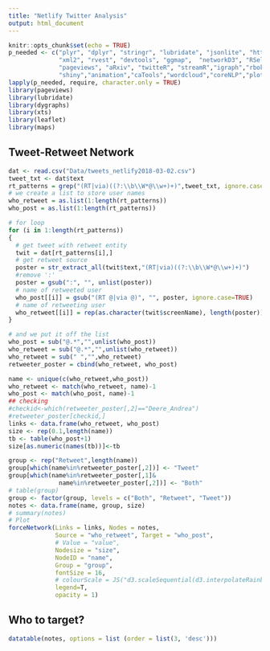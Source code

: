 ```yaml
---
title: "Netlify Twitter Analysis"
output: html_document
---
```


```r
knitr::opts_chunk$set(echo = TRUE)
p_needed <- c("plyr", "dplyr", "stringr", "lubridate", "jsonlite", "httr", 
              "xml2", "rvest", "devtools", "ggmap",  "networkD3", "RSelenium", 
              "pageviews", "aRxiv", "twitteR", "streamR","igraph","rbokeh",
              "shiny","animation","caTools","wordcloud","coreNLP","plotly","DT")
lapply(p_needed, require, character.only = TRUE)
library(pageviews)
library(lubridate)
library(dygraphs)
library(xts)
library(leaflet)
library(maps)
```

## Tweet-Retweet Network


```r
dat <- read.csv("Data/tweets_netlify2018-03-02.csv")
tweet_txt <- dat$text
rt_patterns = grep("(RT|via)((?:\\b\\W*@\\w+)+)",tweet_txt, ignore.case=TRUE)
# we create a list to store user names
who_retweet = as.list(1:length(rt_patterns))
who_post = as.list(1:length(rt_patterns))

# for loop
for (i in 1:length(rt_patterns))
{
  # get tweet with retweet entity
  twit = dat[rt_patterns[i],]
  # get retweet source
  poster = str_extract_all(twit$text,"(RT|via)((?:\\b\\W*@\\w+)+)")
  #remove ':'
  poster = gsub(":", "", unlist(poster))
  # name of retweeted user
  who_post[[i]] = gsub("(RT @|via @)", "", poster, ignore.case=TRUE)
  # name of retweeting user
  who_retweet[[i]] = rep(as.character(twit$screenName), length(poster))
}

# and we put it off the list
who_post = sub("@.*","",unlist(who_post))
who_retweet = sub("@.*","",unlist(who_retweet))
who_retweet = sub(" ","",who_retweet)
retweeter_poster = cbind(who_retweet, who_post)

name <- unique(c(who_retweet,who_post))
who_retweet <- match(who_retweet, name)-1
who_post <- match(who_post, name)-1
## checking
#checkid<-which(retweeter_poster[,2]=="Deere_Andrea")
#retweeter_poster[checkid,]
links <- data.frame(who_retweet, who_post)
size <- rep(0.1,length(name))
tb <- table(who_post+1)
size[as.numeric(names(tb))]<-tb

group <- rep("Retweet",length(name))
group[which(name%in%retweeter_poster[,2])] <- "Tweet"
group[which(name%in%retweeter_poster[,1]&
              name%in%retweeter_poster[,2])] <- "Both"
# table(group)
group <- factor(group, levels = c("Both", "Retweet", "Tweet"))
notes <- data.frame(name, group, size)
# summary(notes)
# Plot
forceNetwork(Links = links, Nodes = notes,
             Source = "who_retweet", Target = "who_post",
             # Value = "value", 
             Nodesize = "size",
             NodeID = "name",
             Group = "group", 
             fontSize = 16,
             # colourScale = JS("d3.scaleSequential(d3.interpolateRainbow)"),
             legend=T,
             opacity = 1)
```

## Who to target?

```r
datatable(notes, options = list (order = list(3, 'desc')))
```


